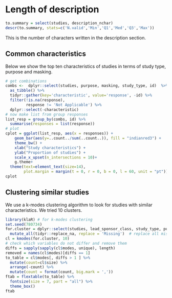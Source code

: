 # Length of description

```{r, results='asis'}
to.summary = select(studies, description_nchar)
descr(to.summary, stats=c('N.valid','Min','Q1','Med','Q3','Max'))
```

This is the number of characters written in the description section.

## Common characteristics

Below we show the top ten characteristics of studies in terms of study type, purpose and masking.

```{r, fig.width=8, fig.height=6}
# get combinations 
combs <-  dplyr::select(studies, purpose, masking, study_type, id)  %>%
  as_tibble() %>%
  tidyr::gather(key='characteristic', value='response', -id) %>%
  filter(!is.na(response),
         response != 'Not Applicable') %>%
  dplyr::select(-characteristic)
# now make list from group responses
list_resp = group_by(combs, id) %>%
  summarise(responses = list(response))
# plot
cplot = ggplot(list_resp, aes(x = responses)) +
    geom_bar(aes(y=..count../sum(..count..)), fill = "indianred3") +
    theme_bw() +
    xlab("Study characteristics") +
    ylab("Proportion of studies") +
    scale_x_upset(n_intersections = 10)+
    g.theme+
  theme(text=element_text(size=14),
        plot.margin = margin(t = 0, r = 0, b = 0, l = 60, unit = "pt")) # extend margin for labels
cplot
```


## Clustering similar studies

We use a k-modes clustering algorithm to look for studies with similar characteristics.
We tried 10 clusters.

```{r cluster}
library(klaR) # for k-modes clustering
set.seed(780734)
for.cluster = dplyr::select(studies, lead_sponsor_class, study_type, purpose, allocation, phase, assignment, masking, gender, age_max_type, age_min_type ) %>% 
  mutate_all(tidyr::replace_na, replace = 'Missing')  # replace all missing
cl = kmodes(for.cluster, 10)
# check which variables do not differ and remove them
diffs = sapply(sapply(cl$modes, unique), length)
removed = names(cl$modes)[diffs == 1]
to_table = cl$modes[, diffs > 1 ] %>%
  mutate(count=cl$size) %>%
  arrange(-count) %>%
  mutate(count = format(count, big.mark = ','))
ftab = flextable(to_table) %>%
  fontsize(size = 7, part = "all") %>%
  theme_box()
ftab
```
